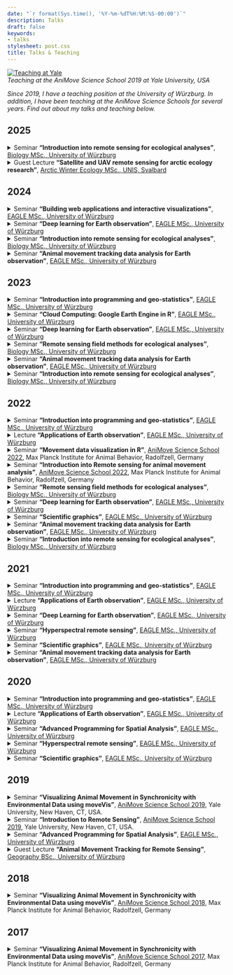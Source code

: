 ```yaml
---
date: "`r format(Sys.time(), '%Y-%m-%dT%H:%M:%S-00:00')`"
description: Talks
draft: false
keywords:
- talks
stylesheet: post.css
title: Talks & Teaching
---
```


<a href="https://animove.org/" target="_blank">![Teaching at Yale](/img/teaching.jpg)</a>
<figcaption>*Teaching at the AniMove Science School 2019 at Yale University, USA*</figcaption>

*Since 2019, I have a teaching position at the University of Würzburg. In addition, I have been teaching at the AniMove Science Schools for several years. Find out about my talks and teaching below.*

## 2025

<details>
  <summary>Seminar **"Introduction into remote sensing for ecological analyses"**, [Biology MSc., University of Würzburg](https://www.biologie.uni-wuerzburg.de/en/biostudium/master/)</summary>
  <p>In this course, ecology students are introduced to remote sensing and geo-analysis for ecological research applications and learn to independently use remote sensing in their own research fields. In the first week, students are introduced to remote sensing and geo-spatial data and methods and learn to use `QGIS` and `R` for geo-spatial analysis. In the second week, they apply remote sensing and geo-analysis to answer their own real-world ecological research questions. At the end of the course, they present their remote-sensing-enabled findings.</p>
  <p>*Duration: 10 sessions (full days, 2-weeks block)*</p>
</details>

<details>
  <summary>Guest Lecture **"Satellite and UAV remote sensing for arctic ecology research"**, [Arctic Winter Ecology MSc., UNIS, Svalbard](https://www.unis.no/courses/ab-329-arctic-winter-ecology/)</summary>
  <p>In this guest lecture, Arctic winter ecology MSc. students were introduced to satellite and UAV remote sensing and geo-analysis for ecological research applications in the Arctic. The guest lecture was hold on invitation by [Prof. Dr. Simone Lang (UNIS)](https://www.unis.no/staff/simone-lang/) as part of a six-week international [MSc. course on Arctic winter ecology](https://www.unis.no/courses/ab-329-arctic-winter-ecology/). On the first day, students were introduced to remote sensing research applications, physical principles of remote sensing and fundamental methods for remote sensing data analysis. In an hands-on session, they learned to handle, visualize and analyze remote sensing data from both Earth observation satellites and Unoccupied Aerial Vehicles (UAVs) using geo-spatial software, including *QGIS* and `R`. Afterwards, students were introduced to UAV remote sensing sensors and platforms as well as mission planning. The day finished with the design of a real-world field campaign for the next day, including in-situ snow data collection and UAV thermal and LiDAR data collection using two drones. On the second day, students learned in the field how to in-situ collecting snow parameters,, including snow depth, snow wetness, snow temperatures, snow hardness etc. To geo-locate in-situ measurements with high accuracy, students learned to use real-time kinematic (RTK) corrected GPS. Afterwards, two UAV systems were flown to map the research area, equipped with a thermal and a LiDAR sensor. Later-on, students had the chance to experiment with the data they had collected themselves, e.g. by validating UAV-derived snow depth or snow temperature data against their own measurements. The data collected during the course are of high potential value for Arctic ecology research, as they can be used to quantify the impact of snow properties on vegetation phenology and resource development in spring and summer.</p>
  <p>*Duration: 2 sessions (full days, 2-days block)*</p>
</details>

## 2024

<details>
  <summary>Seminar **"Building web applications and interactive visualizations"**, [EAGLE MSc., University of Würzburg](https://eagle-science.org)</summary>
  <p>Interactive visualizations using `shiny` for `R` in combination with `leaflet`, `plotly`, `ggplot2` and `LaTeX`. Basics of web design using `html`, `css` and `javascript`. Basics on *Declarative Programming* and *Lazy Execution*. Introduction into client-server communication using *reactive contexts* and *event observation*. Introduction into basic *UI* design such as dashboard UIs, interactive maps, interactive plots etc.</p>
  <p>*Duration: 3 sessions (1.5 hours each)*</p>
</details>

<details>
  <summary>Seminar **"Deep learning for Earth observation"**, [EAGLE MSc., University of Würzburg](https://eagle-science.org)</summary>
  <p>This methodological course introduces *Deep Learning* with a practical focus on how to use it for image processing in Earth observation. Students get to know the principles behind the design of Neural Networks and the training thereof using *Deep Learning*. They learn about loss, backpropagation, optimization, activation functions & vanishing gradients, over- & underfitting, regularization, augmentation, convolutions, layers of state vs. stateless layers, sequential and non-sequential network designs for image processing tasks such as classification and segmentation etc. The course is taught in `R` and `Pyhton`, mainly using `keras` and `tensorflow`.</p>
  <p>*Duration: 12 sessions (1.5 hours each)*</p>
</details>

<details>
  <summary>Seminar **"Introduction into remote sensing for ecological analyses"**, [Biology MSc., University of Würzburg](https://www.biologie.uni-wuerzburg.de/en/biostudium/master/)</summary>
  <p>Remote sensing applications; physical principles (electromagnetic radiation, absorption, emission, reflectance, optics, spectral information); spatial raster & vector data types; coordinate reference systems & projections; *QGIS* & `R`; `R` for spatial & remote sensing data analysis; spectral indices; basic modelling (classifiers, regressions); generating experience-driven ground truth using digitization; supervised classifications; (statistical) validation; accuracy assessment; scale of data vs. scale of observation targets; resolutions.</p>
  <p>*Duration: 10 sessions (full days, 2-weeks block)*</p>
</details>

<details>
  <summary>Seminar **"Animal movement tracking data analysis for Earth observation"**, [EAGLE MSc., University of Würzburg](https://eagle-science.org)</summary>
  <p>This modelling course introduces concepts and methods to Earth observation students who want to learn to work with animal movement trajectories, a special type of spatio-temporal data, and integrate such with Earth observation analyses. The course aims to find data-driven answers to questions such as: Why do animals move through the landscape the way they do? How are they impacted by their environments? And: Which environmental conditions are tied to what kind of of movement behavior? While the course introduces background knowledge on topics such as movement theory, the effects of discretely observing continuous processes (e.g. sampling rate, autocorrelation, bias etc.), scale-dependencies/matching, tracking approaches and location error, its practical focus lays on methods to handle and analyze tracking data (e.g. using geometric & variance component analyses, behavioral segmentation, area-metrics such as home ranges, remote-sensing driven trajectory analysis incl. corridor analysis & habitat analysis) as well as tracking data in combination with remotely sensed environmental data (e.g. through resource utilization modelling, resource selection modelling and step selection modelling). This leads students to eventually be able to independently spot patterns in movement data, make connections to environmental conditions, and, finally, jointly model movement tracking and remotely sensed environmental data.</p>
  <p>*Duration: 5 sessions (full days, 1-week block)*</p>
</details>

## 2023

<details>
<summary>Seminar **"Introduction into programming and geo-statistics"**, [EAGLE MSc., University of Würzburg](http://eagle-science.org)</summary>
  <p>Basics of `R` & *QGIS*; version control using *git*; `R` in comparison to other languages (interpreter vs. compiler, memory management etc.); programming paradigms; procedural vs. object-oriented vs. functional programming; types/modes, structures, indexing; implicit vs. explicit type conversion; control flow constructs & vectorization; functions; package building; data visualization; statistics; spatial data analysis; image processing; classification models etc.</p>
  <p>*Duration: 12 sessions (1.5 hours each)*</p>
</details>

<details>
<summary>Seminar **"Cloud Computing: Google Earth Engine in R"**, [EAGLE MSc., University of Würzburg](http://eagle-science.org)</summary>
  <p>A practical guide towards building custom GEE processing pipelines natively in `R` using `rgee`.</p>
  <p>*Duration: 1 session (1.5 hours)*</p>
</details>

<details>
  <summary>Seminar **"Deep learning for Earth observation"**, [EAGLE MSc., University of Würzburg](https://eagle-science.org)</summary>
  <p>This methodological course introduces *Deep Learning* with a practical focus on how to use it for image processing in Earth observation. Students get to know the principles behind the design of Neural Networks and the training thereof using *Deep Learning*. They learn about loss, backpropagation, optimization, activation functions & vanishing gradients, over- & underfitting, regularization, augmentation, convolutions, layers of state vs. stateless layers, sequential and non-sequential network designs for image processing tasks such as classification and segmentation etc. The course is taught in `R` and `Pyhton`, mainly using `keras` and `tensorflow`.</p>
  <p>*Duration: 12 sessions (1.5 hours each)*</p>
</details>

<details>
  <summary>Seminar **"Remote sensing field methods for ecological analyses"**, [Biology MSc., University of Würzburg](https://www.biologie.uni-wuerzburg.de/en/biostudium/master/)</summary>
  <p>This course introduces remote sensing field methods to ecologists. They are get to know field campaigning (sampling methods, routing, positioning etc.), in-situ data sampling (parameters, field devices such as spectrometers, soil moisture probes etc.) and UAS (drone) imagery acquisition (platforms, sensors, flight planning, licensing, training). This prepares them for a field day at a research site where data are collected under real-world research conditions. Afterwards, they learn to handle, process and analyse the recorded data and turn them into interpretable information.</p>
  <p>*Duration: 10 sessions (full days, 2-weeks block)*</p>
</details>

<details>
  <summary>Seminar **"Animal movement tracking data analysis for Earth observation"**, [EAGLE MSc., University of Würzburg](https://eagle-science.org)</summary>
  <p>This modelling course introduces concepts and methods to Earth observation students who want to learn to work with animal movement trajectories, a special type of spatio-temporal data, and integrate such with Earth observation analyses. The course aims to find data-driven answers to questions such as: Why do animals move through the landscape the way they do? How are they impacted by their environments? And: Which environmental conditions are tied to what kind of of movement behavior? While the course introduces background knowledge on topics such as movement theory, the effects of discretely observing continuous processes (e.g. sampling rate, autocorrelation, bias etc.), scale-dependencies/matching, tracking approaches and location error, its practical focus lays on methods to handle and analyze tracking data (e.g. using geometric & variance component analyses, behavioral segmentation, area-metrics such as home ranges, remote-sensing driven trajectory analysis incl. corridor analysis & habitat analysis) as well as tracking data in combination with remotely sensed environmental data (e.g. through resource utilization modelling, resource selection modelling and step selection modelling). This leads students to eventually be able to independently spot patterns in movement data, make connections to environmental conditions, and, finally, jointly model movement tracking and remotely sensed environmental data.</p>
  <p>*Duration: 5 sessions (full days, 1-week block)*</p>
</details>

<details>
  <summary>Seminar **"Introduction into remote sensing for ecological analyses"**, [Biology MSc., University of Würzburg](https://www.biologie.uni-wuerzburg.de/en/biostudium/master/)</summary>
  <p>Remote sensing applications; physical principles (electromagnetic radiation, absorption, emission, reflectance, optics, spectral information); spatial raster & vector data types; coordinate reference systems & projections; *QGIS* & `R`; `R` for spatial & remote sensing data analysis; spectral indices; basic modelling (classifiers, regressions); generating experience-driven ground truth using digitization; supervised classifications; (statistical) validation; accuracy assessment; scale of data vs. scale of observation targets; resolutions.</p>
  <p>*Duration: 10 sessions (full days, 2-weeks block)*</p>
</details>

## 2022

<details>
<summary>Seminar **"Introduction into programming and geo-statistics"**, [EAGLE MSc., University of Würzburg](http://eagle-science.org)</summary>
  <p>Basics of `R` & *QGIS*; version control using *git*; `R` in comparison to other languages (interpreter vs. compiler, memory management etc.); programming paradigms; procedural vs. object-oriented vs. functional programming; types/modes, structures, indexing; implicit vs. explicit type conversion; control flow constructs & vectorization; functions; package building; data visualization; statistics; spatial data analysis; image processing; classification models etc.</p>
  <p>*Duration: 12 sessions (1.5 hours each)*</p>
</details>

<details>
  <summary>Lecture **"Applications of Earth observation"**, [EAGLE MSc., University of Würzburg](https://eagle-science.org)</summary>
  <p>Remote sensing of forests, vulnerabilities & risks, biodiversity, wildlife ecology, natural resources, fire & burnt areas, coasts, diseases & health, agriculture, soil, land cover & land use, human settlements, policy etc.</p>
  <p>*Duration: 12 sessions (1.5 hours each)*</p>
</details>

<details>
  <summary>Seminar **"Movement data visualization in R"**, [AniMove Science School 2022](https://animove.org/), Max Planck Institute for Animal Behavior, Radolfzell, Germany</summary>
  <p>*Duration: 1 session (2.5 hours)*</p>
</details>

<details>
  <summary>Seminar **"Introduction into Remote sensing for animal movement analysis"**, [AniMove Science School 2022](https://animove.org/), Max Planck Institute for Animal Behavior, Radolfzell, Germany</summary>
  <p>*Duration: 2 sessions (full days)*</p>
</details>

<details>
  <summary>Seminar **"Remote sensing field methods for ecological analyses"**, [Biology MSc., University of Würzburg](https://www.biologie.uni-wuerzburg.de/en/biostudium/master/)</summary>
  <p>This course introduces remote sensing field methods to ecologists. They are get to know field campaigning (sampling methods, routing, positioning etc.), in-situ data sampling (parameters, field devices such as spectrometers, soil moisture probes etc.) and UAS (drone) imagery acquisition (platforms, sensors, flight planning, licensing, training). This prepares them for a field day at a research site where data are collected under real-world research conditions. Afterwards, they learn to handle, process and analyse the recorded data and turn them into interpretable information.</p>
  <p>*Duration: 10 sessions (full days, 2-week block)*</p>
</details>


<details>
  <summary>Seminar **"Deep learning for Earth observation"**, [EAGLE MSc., University of Würzburg](https://eagle-science.org)</summary>
  <p>This methodological course introduces *Deep Learning* with a practical focus on how to use it for image processing in Earth observation. Students get to know the principles behind the design of Neural Networks and the training thereof using *Deep Learning*. They learn about loss, backpropagation, optimization, activation functions & vanishing gradients, over- & underfitting, regularization, augmentation, convolutions, layers of state vs. stateless layers, sequential and non-sequential network designs for image processing tasks such as classification and segmentation etc. The course is taught in `R` and `Pyhton`, mainly using `keras` and `tensorflow`.</p>
  <p>*Duration: 12 sessions (1.5 hours each)*</p>
</details>

<details>
  <summary>Seminar **"Scientific graphics"**, [EAGLE MSc., University of Würzburg](https://eagle-science.org)</summary>
  <p>(Interactive) visualizations using `LaTeX`, `leaflet`, `plotly`, `ggplot2`, `shiny`, basics of web design using `html`, `css`, `javascript` (including frameworks such as `bootstrap`), static site generation frameworks such as `hugo`, `jekyll` etc.</p>
  <p>*Duration: 5 sessions (1.5 hours each)*</p>
</details>

<details>
  <summary>Seminar **"Animal movement tracking data analysis for Earth observation"**, [EAGLE MSc., University of Würzburg](https://eagle-science.org)</summary>
  <p>This modelling course introduces concepts and methods to Earth observation students who want to learn to work with animal movement trajectories, a special type of spatio-temporal data, and integrate such with Earth observation analyses. The course aims to find data-driven answers to questions such as: Why do animals move through the landscape the way they do? How are they impacted by their environments? And: Which environmental conditions are tied to what kind of of movement behavior? While the course introduces background knowledge on topics such as movement theory, the effects of discretely observing continuous processes (e.g. sampling rate, autocorrelation, bias etc.), scale-dependencies/matching, tracking approaches and location error, its practical focus lays on methods to handle and analyze tracking data (e.g. using geometric & variance component analyses, behavioral segmentation, area-metrics such as home ranges, remote-sensing driven trajectory analysis incl. corridor analysis & habitat analysis) as well as tracking data in combination with remotely sensed environmental data (e.g. through resource utilization modelling, resource selection modelling and step selection modelling). This leads students to eventually be able to independently spot patterns in movement data, make connections to environmental conditions, and, finally, jointly model movement tracking and remotely sensed environmental data.</p>
  <p>*Duration: 5 sessions (full days, 1-week block)*</p>
</details>


<details>
  <summary>Seminar **"Introduction into remote sensing for ecological analyses"**, [Biology MSc., University of Würzburg](https://www.biologie.uni-wuerzburg.de/en/biostudium/master/)</summary>
  <p>Remote sensing applications; physical principles (electromagnetic radiation, absorption, emission, reflectance, optics, spectral information); spatial raster & vector data types; coordinate reference systems & projections; *QGIS* & `R`; `R` for spatial & remote sensing data analysis; spectral indices; basic modelling (classifiers, regressions); generating experience-driven ground truth using digitization; supervised classifications; (statistical) validation; accuracy assessment; scale of data vs. scale of observation targets; resolutions.</p>
  <p>*Duration: 10 sessions (full days, 2-weeks block)*</p>
</details>


## 2021

<details>
<summary>Seminar **"Introduction into programming and geo-statistics"**, [EAGLE MSc., University of Würzburg](http://eagle-science.org)</summary>
  <p>Basics of `R` & *QGIS*; version control using *git*; `R` in comparison to other languages (interpreter vs. compiler, memory management etc.); programming paradigms; procedural vs. object-oriented vs. functional programming; types/modes, structures, indexing; implicit vs. explicit type conversion; control flow constructs & vectorization; functions; package building; data visualization; statistics; spatial data analysis; image processing; classification models etc.</p>
  <p>*Duration: 12 sessions (1.5 hours each)*</p>
</details>

<details>
  <summary>Lecture **"Applications of Earth observation"**, [EAGLE MSc., University of Würzburg](http://eagle-science.org)</summary>
  <p>Remote sensing of forests, vulnerabilities & risks, biodiversity, wildlife ecology, natural resources, fire & burnt areas, coasts, diseases & health, agriculture, soil, land cover & land use, human settlements, policy etc.</p>
  <p>*Duration: 12 sessions (1.5 hours each)*</p>
</details>

<details>
  <summary>Seminar **"Deep Learning for Earth observation"**, [EAGLE MSc., University of Würzburg](http://eagle-science.org)</summary>
  <p>This methodological course introduces *Deep Learning* with a practical focus on how to use it for image processing in Earth observation. Students get to know the principles behind the design of Neural Networks and the training thereof using *Deep Learning*. They learn about loss, backpropagation, optimization, activation functions & vanishing gradients, over- & underfitting, regularization, augmentation, convolutions, layers of state vs. stateless layers, sequential and non-sequential network designs for image processing tasks such as classification and segmentation etc. The course is taught in `R` and `Pyhton`, mainly using `keras` and `tensorflow`.</p>
  <p>*Duration: 12 sessions (1.5 hours each)*</p>
</details>

<details>
  <summary>Seminar **"Hyperspectral remote sensing"**, [EAGLE MSc., University of Würzburg](http://eagle-science.org)</summary>
  <p>Spectrometric field sampling, hyperspectral image processing, spectral unmixing in `R` & *QGIS* etc.</p>
  <p>*Duration: 2 sessions (full days, 2-days block)*</p>
</details>

<details>
  <summary>Seminar **"Scientific graphics"**, [EAGLE MSc., University of Würzburg](http://eagle-science.org)</summary>
  <p>(Interactive) visualizations using `LaTeX`, `leaflet`, `plotly`, `ggplot2`, `shiny`, basics of web design using `html`, `css`, `javascript` (including frameworks such as `bootstrap`), static site generation frameworks such as `hugo`, `jekyll` etc.</p>
  <p>*Duration: 5 sessions (1.5 hours each)*</p>
</details>

<details>
  <summary>Seminar **"Animal movement tracking data analysis for Earth observation"**, [EAGLE MSc., University of Würzburg](https://eagle-science.org)</summary>
  <p>This modelling course introduces concepts and methods to Earth observation students who want to learn to work with animal movement trajectories, a special type of spatio-temporal data, and integrate such with Earth observation analyses. The course aims to find data-driven answers to questions such as: Why do animals move through the landscape the way they do? How are they impacted by their environments? And: Which environmental conditions are tied to what kind of of movement behavior? While the course introduces background knowledge on topics such as movement theory, the effects of discretely observing continuous processes (e.g. sampling rate, autocorrelation, bias etc.), scale-dependencies/matching, tracking approaches and location error, its practical focus lays on methods to handle and analyze tracking data (e.g. using geometric & variance component analyses, behavioral segmentation, area-metrics such as home ranges, remote-sensing driven trajectory analysis incl. corridor analysis & habitat analysis) as well as tracking data in combination with remotely sensed environmental data (e.g. through resource utilization modelling, resource selection modelling and step selection modelling). This leads students to eventually be able to independently spot patterns in movement data, make connections to environmental conditions, and, finally, jointly model movement tracking and remotely sensed environmental data.</p>
  <p>*Duration: 5 sessions (full days, 1-week block)*</p>
</details>

## 2020

<details>
<summary>Seminar **"Introduction into programming and geo-statistics"**, [EAGLE MSc., University of Würzburg](http://eagle-science.org)</summary>
  <p>Basics of `R` & *QGIS*; version control using *git*; `R` in comparison to other languages (interpreter vs. compiler, memory management etc.); programming paradigms; procedural vs. object-oriented vs. functional programming; types/modes, structures, indexing; implicit vs. explicit type conversion; control flow constructs & vectorization; functions; package building; data visualization; statistics; spatial data analysis; image processing; classification models etc.</p>
  <p>*Duration: 12 sessions (1.5 hours each)*</p>
</details>

<details>
  <summary>Lecture **"Applications of Earth observation"**, [EAGLE MSc., University of Würzburg](http://eagle-science.org)</summary>
  <p>Remote sensing of forests, vulnerabilities & risks, biodiversity, wildlife ecology, natural resources, fire & burnt areas, coasts, diseases & health, agriculture, soil, land cover & land use, human settlements, policy etc.</p>
  <p>*Duration: 12 sessions (1.5 hours each)*</p>
</details>

<details>
  <summary>Seminar **"Advanced Programming for Spatial Analysis"**, [EAGLE MSc., University of Würzburg](http://eagle-science.org)</summary>
  <p>introduction into machine learning, deep neural networks, computer vision, discriminative modelling; (web-)APIs, web protocols, machine-to-machine communication; development environments, code maintenance, unit testing, continuous integration, version control etc.</p>
  <p>*Duration: 12 sessions (1.5 hours each)*</p>
</details>

<details>
  <summary>Seminar **"Hyperspectral remote sensing"**, [EAGLE MSc., University of Würzburg](http://eagle-science.org)</summary>
  <p>Spectrometric field sampling, hyperspectral image processing, spectral unmixing in `R` & *QGIS* etc.</p>
  <p>*Duration: 2 sessions (full days, 2-days block)*</p>
</details>

<details>
  <summary>Seminar **"Scientific graphics"**, [EAGLE MSc., University of Würzburg](http://eagle-science.org)</summary>
  <p>(Interactive) visualizations using `LaTeX`, `leaflet`, `plotly`, `ggplot2`, `shiny`, basics of web design using `html`, `css`, `javascript` (including frameworks such as `bootstrap`), static site generation frameworks such as `hugo`, `jekyll` etc.</p>
  <p>*Duration: 5 sessions (1.5 hours each)*</p>
</details>

## 2019

<details>
  <summary>Seminar **"Visualizing Animal Movement in Synchronicity with Environmental Data using moveVis"**, [AniMove Science School 2019](https://animove.org/), Yale University, New Haven, CT, USA.</summary>
  <p>*Duration: 1 session (2.5 hours)*</p>
</details>

<details>
  <summary>Seminar **"Introduction to Remote Sensing"**, [AniMove Science School 2019](http://animove.org), Yale University, New Haven, CT, USA.</summary>
  <p>*Duration: 1 session (2.5 hours)*</p>
</details>

<details>
  <summary>Seminar **"Advanced Programming for Spatial Analysis"**, [EAGLE MSc., University of Würzburg](http://eagle-science.org)</summary>
  <p>introduction into machine learning, deep neural networks, computer vision, discriminative modelling; (web-)APIs, web protocols, machine-to-machine communication; development environments, code maintenance, unit testing, continuous integration, version control etc.</p>
  <p>*Duration: 12 sessions (1.5 hours each)*</p>
</details>

<details>
  <summary>Guest Lecture **"Animal Movement Tracking for Remote Sensing"**, [Geography BSc., University of Würzburg](https://www.geographie.uni-wuerzburg.de/en/studies/)</summary>
  <p>Title of the talk: *Potentials of integrating animal movement tracking data with remote sensing.*</p>
</details>

## 2018

<details>
  <summary>Seminar **"Visualizing Animal Movement in Synchronicity with Environmental Data using moveVis"**, [AniMove Science School 2018](http://animove.org/courses/animove-2018/), Max Planck Institute for Animal Behavior, Radolfzell, Germany</summary>
  <p>*Duration: 1 session (2.5 hours)*</p>
</details>

## 2017

<details>
  <summary>Seminar **"Visualizing Animal Movement in Synchronicity with Environmental Data using moveVis"**, [AniMove Science School 2017](http://animove.org/courses/2017-mpi/), Max Planck Institute for Animal Behavior, Radolfzell, Germany</summary>
  <p>*Duration: 1 session (2.5 hours)*</p>
</details>
